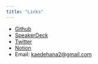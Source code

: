 ```yaml
---
title: "Links"
---
```


- [Github](https://github.com/Hanazawa-Kaede)
- [SpeakerDeck](https://speakerdeck.com/kaede_econ03)
- [Twitter](https://twitter.com/kaede_econ)
- [Notion](https://chief-dollar-d6d.notion.site/549dd0c9b27d4864a79be149c8634e06?v=07968781e3f14accb2f28854a2add7e9&pvs=4)
- Email: [kaedehana2@gmail.com](<mailto:kaedehana2@gmail.com>)
